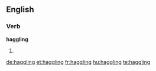 ==English==

===Verb===
'''haggling'''

# {{present participle of|haggle}}

[[de:haggling]]
[[et:haggling]]
[[fr:haggling]]
[[hu:haggling]]
[[te:haggling]]